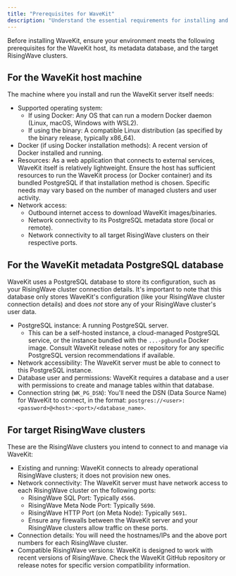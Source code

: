 ```yaml
---
title: "Prerequisites for WaveKit"
description: "Understand the essential requirements for installing and running WaveKit to connect to your RisingWave clusters."
---
```


Before installing WaveKit, ensure your environment meets the following prerequisites for the WaveKit host, its metadata database, and the target RisingWave clusters.

## For the WaveKit host machine

The machine where you install and run the WaveKit server itself needs:

*   Supported operating system:
    *   If using Docker: Any OS that can run a modern Docker daemon (Linux, macOS, Windows with WSL2).
    *   If using the binary: A compatible Linux distribution (as specified by the binary release, typically x86_64).
*   Docker (if using Docker installation methods): A recent version of Docker installed and running.
*   Resources: As a web application that connects to external services, WaveKit itself is relatively lightweight. Ensure the host has sufficient resources to run the WaveKit process (or Docker container) and its bundled PostgreSQL if that installation method is chosen. Specific needs may vary based on the number of managed clusters and user activity.
*   Network access:
    *   Outbound internet access to download WaveKit images/binaries.
    *   Network connectivity to its PostgreSQL metadata store (local or remote).
    *   Network connectivity to all target RisingWave clusters on their respective ports.

## For the WaveKit metadata PostgreSQL database

WaveKit uses a PostgreSQL database to store its configuration, such as your RisingWave cluster connection details. It's important to note that this database only stores WaveKit's configuration (like your RisingWave cluster connection details) and does *not* store any of your RisingWave cluster's user data.

*   PostgreSQL instance: A running PostgreSQL server.
    *   This can be a self-hosted instance, a cloud-managed PostgreSQL service, or the instance bundled with the `...-pgbundle` Docker image. Consult WaveKit release notes or repository for any specific PostgreSQL version recommendations if available.
*   Network accessibility: The WaveKit server must be able to connect to this PostgreSQL instance.
*   Database user and permissions: WaveKit requires a database and a user with permissions to create and manage tables within that database.
*   Connection string (`WK_PG_DSN`): You'll need the DSN (Data Source Name) for WaveKit to connect, in the format: `postgres://<user>:<password>@<host>:<port>/<database_name>`.

## For target RisingWave clusters

These are the RisingWave clusters you intend to connect to and manage via WaveKit:

*   Existing and running: WaveKit connects to already operational RisingWave clusters; it does not provision new ones.
*   Network connectivity: The WaveKit server must have network access to each RisingWave cluster on the following ports:
    *   RisingWave SQL Port: Typically `4566`.
    *   RisingWave Meta Node Port: Typically `5690`.
    *   RisingWave HTTP Port (on Meta Node): Typically `5691`.
    *   Ensure any firewalls between the WaveKit server and your RisingWave clusters allow traffic on these ports.
*   Connection details: You will need the hostnames/IPs and the above port numbers for each RisingWave cluster.
*   Compatible RisingWave versions: WaveKit is designed to work with recent versions of RisingWave. Check the WaveKit GitHub repository or release notes for specific version compatibility information.

